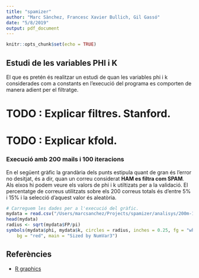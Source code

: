 ```yaml
---
title: "spamizer"
author: "Marc Sànchez, Francesc Xavier Bullich, Gil Gassó"
date: "5/8/2019"
output: pdf_document
---
```


```r
knitr::opts_chunk$set(echo = TRUE)
```

## Estudi de les variables PHI i K

El que es pretén és realitzar un estudi de quan les variables phi i k considerades com a constants en l'execució del programa es comporten de manera adient per el filtratge.

# TODO : Explicar filtres. Stanford. 

# TODO : Explicar kfold. 

### Execució amb 200 mails i 100 iteracions

En el següent gràfic la grandària dels punts estipula quant de gran és l'error no desitjat, és a dir, quan un correu considerat **HAM es filtra com SPAM**. Als eixos hi podem veure els valors de phi i k utiltizats per a la validació. El percentatge de correus utilitzats sobre els 200 correus totals és d'entre 5% i 15% i la selecció d'aquest valor és aleatòria. 

```r
# Carreguem les dades per a l'execució del gràfic.
mydata = read.csv("/Users/marcsanchez/Projects/spamizer/analisys/200m-100n.csv")
head(mydata)
radius <- sqrt(mydata$FP/pi)
symbols(mydata$phi, mydata$k, circles = radius, inches = 0.25, fg = "white", 
    bg = "red", main = "Sized by NumVar3")
```

## Referències  

- [R graphics](https://bl.ocks.org/patilv/raw/7360425/)
